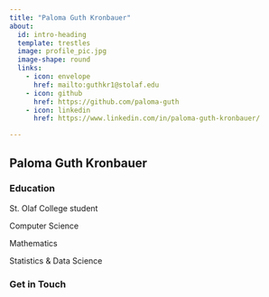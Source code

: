 ```yaml
---
title: "Paloma Guth Kronbauer"
about:
  id: intro-heading
  template: trestles
  image: profile_pic.jpg
  image-shape: round
  links:
    - icon: envelope
      href: mailto:guthkr1@stolaf.edu
    - icon: github
      href: https://github.com/paloma-guth
    - icon: linkedin
      href: https://www.linkedin.com/in/paloma-guth-kronbauer/

---
```


:::{#intro-heading}

## Paloma Guth Kronbauer



### Education

St. Olaf College student

  Computer Science
  
  Mathematics
  
  Statistics & Data Science
:::

### Get in Touch

